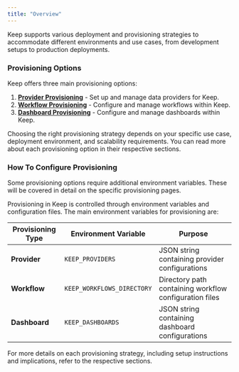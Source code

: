 ```yaml
---
title: "Overview"
---
```


Keep supports various deployment and provisioning strategies to accommodate different environments and use cases, from development setups to production deployments.

### Provisioning Options

Keep offers three main provisioning options:

1. [**Provider Provisioning**](/deployment/provision/provider) - Set up and manage data providers for Keep.
2. [**Workflow Provisioning**](/deployment/provision/workflow) - Configure and manage workflows within Keep.
3. [**Dashboard Provisioning**](/deployment/provision/dashboard) - Configure and manage dashboards within Keep.

Choosing the right provisioning strategy depends on your specific use case, deployment environment, and scalability requirements. You can read more about each provisioning option in their respective sections.

### How To Configure Provisioning

<Tip>
  Some provisioning options require additional environment variables. These will
  be covered in detail on the specific provisioning pages.
</Tip>

Provisioning in Keep is controlled through environment variables and configuration files. The main environment variables for provisioning are:

| Provisioning Type | Environment Variable       | Purpose                                                |
| ----------------- | -------------------------- | ------------------------------------------------------ |
| **Provider**      | `KEEP_PROVIDERS`           | JSON string containing provider configurations         |
| **Workflow**      | `KEEP_WORKFLOWS_DIRECTORY` | Directory path containing workflow configuration files |
| **Dashboard**     | `KEEP_DASHBOARDS`          | JSON string containing dashboard configurations        |

For more details on each provisioning strategy, including setup instructions and implications, refer to the respective sections.
